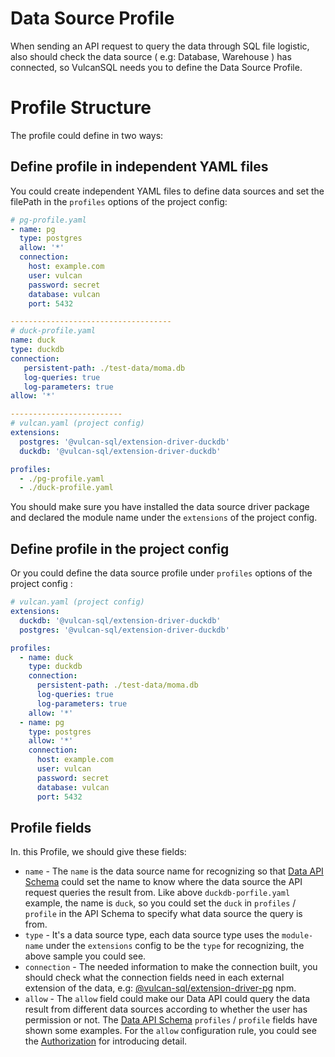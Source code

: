 # Data Source Profile

When sending an API request to query the data through SQL file logistic, also should check the data source ( e.g: Database, Warehouse ) has connected, so VulcanSQL needs you to define the Data Source Profile.

# Profile Structure

The profile could define in two ways:

## Define profile in independent YAML files

You could create independent YAML files to define data sources and set the filePath in the `profiles` options of the project config:

```yaml
# pg-profile.yaml
- name: pg
  type: postgres
  allow: '*'
  connection:
    host: example.com
    user: vulcan
    password: secret
    database: vulcan
    port: 5432

------------------------------------
# duck-profile.yaml
name: duck
type: duckdb
connection:
   persistent-path: ./test-data/moma.db
   log-queries: true
   log-parameters: true
allow: '*'

-------------------------
# vulcan.yaml (project config)
extensions:
  postgres: '@vulcan-sql/extension-driver-duckdb'
  duckdb: '@vulcan-sql/extension-driver-duckdb'

profiles:
  - ./pg-profile.yaml
  - ./duck-profile.yaml
```

You should make sure you have installed the data source driver package and declared the module name under the `extensions` of the project config.

## Define profile in the project config

Or you could define the data source profile under `profiles` options of the project config :

```yaml
# vulcan.yaml (project config)
extensions:
  duckdb: '@vulcan-sql/extension-driver-duckdb'
  postgres: '@vulcan-sql/extension-driver-duckdb'

profiles:
  - name: duck
    type: duckdb
    connection:
      persistent-path: ./test-data/moma.db
      log-queries: true
      log-parameters: true
    allow: '*'
  - name: pg
    type: postgres
    allow: '*'
    connection:
      host: example.com
      user: vulcan
      password: secret
      database: vulcan
      port: 5432
```

## Profile fields

In. this Profile, we should give these fields:

- `name` - The `name` is the data source name for recognizing so that [Data API Schema](./data-api-schema) could set the name to know where the data source the API request queries the result from. Like above `duckdb-porfile.yaml` example, the name is `duck`, so you could set the `duck` in `profiles` / `profile` in the API Schema to specify what data source the query is from.
- `type` - It's a data source type, each data source type uses the `module-name` under the `extensions` config to be the `type` for recognizing, the above sample you could see.
- `connection` - The needed information to make the connection built, you should check what the connection fields need in each external extension of the data, e.g: [@vulcan-sql/extension-driver-pg](https://www.npmjs.com/package/@vulcan-sql/extension-driver-pg) npm.
- `allow` - The `allow` field could make our Data API could query the data result from different data sources according to whether the user has permission or not. The [Data API Schema](./data-api-schema) `profiles` / `profile` fields have shown some examples. For the `allow` configuration rule, you could see the [Authorization](../access-control/authorization) for introducing detail.
